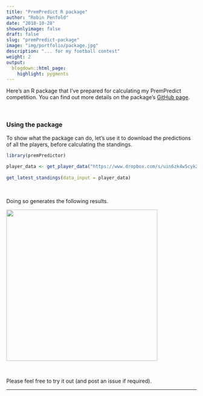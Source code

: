 ```yaml
---
title: "PremPredict R package"
author: "Robin Penfold"
date: "2018-10-28"
showonlyimage: false
draft: false
slug: "premPredict-package"
image: "img/portfolio/package.jpg"
description: "... for my football contest"
weight: 2
output:
  blogdown::html_page:
    highlight: pygments
---
```


Here's an R package that I've prepared for calculating my PremPredict competition. You can find out more details on the package's [GitHub page](https://github.com/p0bs/premPredictor).

<p>&nbsp;</p>

### Using the package

To show what the package can do, let's use it to download the predictions of all the players, before calculating the standings.

```r
library(premPredictor)
  
player_data <- get_player_data("https://www.dropbox.com/s/uin6zk4w5cyk2m1/PremPredict-18-19.csv")
  
get_latest_standings(data_input = player_data)
```

<p>&nbsp;</p>

Doing so generates the following results.

![](/portfolio/output.png){width=400px}

<p>&nbsp;</p>

Please feel free to try it out (and post an issue if required).

---
